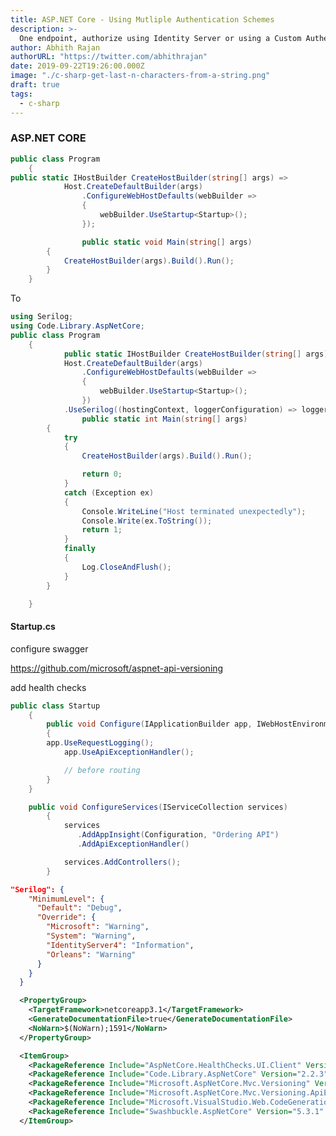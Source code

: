 ```yaml
---
title: ASP.NET Core - Using Mutliple Authentication Schemes
description: >-
  One endpoint, authorize using Identity Server or using a Custom AuthenticationHandler.
author: Abhith Rajan
authorURL: "https://twitter.com/abhithrajan"
date: 2019-09-22T19:26:00.000Z
image: "./c-sharp-get-last-n-characters-from-a-string.png"
draft: true
tags:
  - c-sharp
---
```


### ASP.NET CORE

```cs
public class Program
    {
public static IHostBuilder CreateHostBuilder(string[] args) =>
            Host.CreateDefaultBuilder(args)
                .ConfigureWebHostDefaults(webBuilder =>
                {
                    webBuilder.UseStartup<Startup>();
                });

                public static void Main(string[] args)
        {
            CreateHostBuilder(args).Build().Run();
        }
    }
```

To

```cs
using Serilog;
using Code.Library.AspNetCore;
public class Program
    {
            public static IHostBuilder CreateHostBuilder(string[] args) =>
            Host.CreateDefaultBuilder(args)
                .ConfigureWebHostDefaults(webBuilder =>
                {
                    webBuilder.UseStartup<Startup>();
                })
            .UseSerilog((hostingContext, loggerConfiguration) => loggerConfiguration.WithSimpleConfiguration(hostingContext.Configuration));
                public static int Main(string[] args)
        {
            try
            {
                CreateHostBuilder(args).Build().Run();

                return 0;
            }
            catch (Exception ex)
            {
                Console.WriteLine("Host terminated unexpectedly");
                Console.Write(ex.ToString());
                return 1;
            }
            finally
            {
                Log.CloseAndFlush();
            }
        }

    }
```

#### Startup.cs

configure swagger

https://github.com/microsoft/aspnet-api-versioning

add health checks

```cs
public class Startup
    {
        public void Configure(IApplicationBuilder app, IWebHostEnvironment env)
        {
        app.UseRequestLogging();
            app.UseApiExceptionHandler();

            // before routing
        }
    }

    public void ConfigureServices(IServiceCollection services)
        {
            services
               .AddAppInsight(Configuration, "Ordering API")
               .AddApiExceptionHandler()

            services.AddControllers();
        }
```

```json
"Serilog": {
    "MinimumLevel": {
      "Default": "Debug",
      "Override": {
        "Microsoft": "Warning",
        "System": "Warning",
        "IdentityServer4": "Information",
        "Orleans": "Warning"
      }
    }
  }
```

```xml
  <PropertyGroup>
    <TargetFramework>netcoreapp3.1</TargetFramework>
    <GenerateDocumentationFile>true</GenerateDocumentationFile>
    <NoWarn>$(NoWarn);1591</NoWarn>
  </PropertyGroup>

  <ItemGroup>
    <PackageReference Include="AspNetCore.HealthChecks.UI.Client" Version="3.0.2" />
    <PackageReference Include="Code.Library.AspNetCore" Version="2.2.3" />
    <PackageReference Include="Microsoft.AspNetCore.Mvc.Versioning" Version="4.1.1" />
    <PackageReference Include="Microsoft.AspNetCore.Mvc.Versioning.ApiExplorer" Version="4.1.1" />
    <PackageReference Include="Microsoft.VisualStudio.Web.CodeGeneration.Design" Version="3.1.1" />
    <PackageReference Include="Swashbuckle.AspNetCore" Version="5.3.1" />
  </ItemGroup>
```
